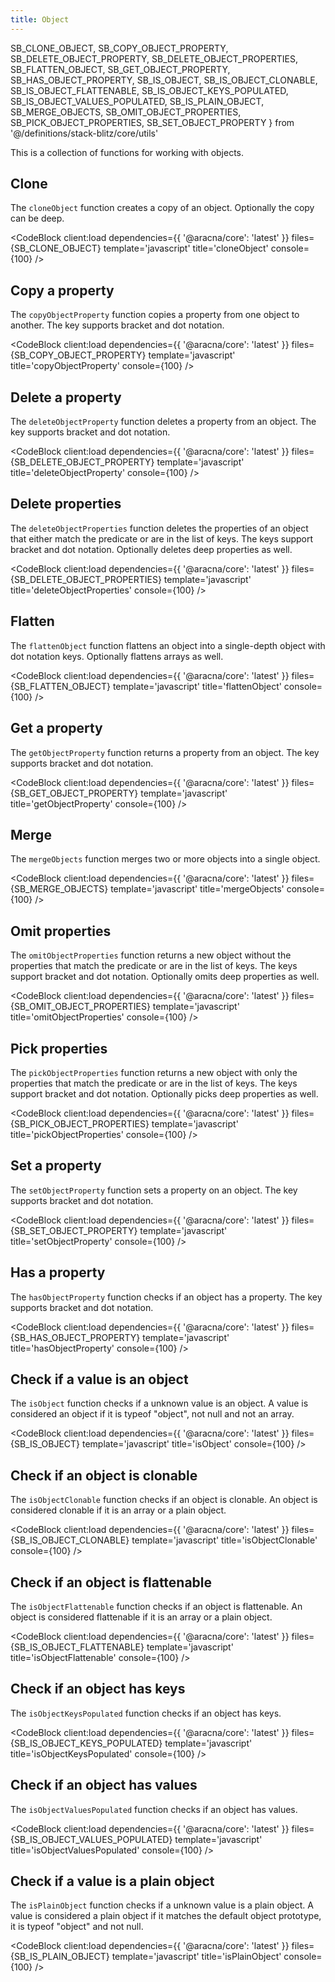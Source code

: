 ```yaml
---
title: Object
---
```


  SB_CLONE_OBJECT,
  SB_COPY_OBJECT_PROPERTY,
  SB_DELETE_OBJECT_PROPERTY,
  SB_DELETE_OBJECT_PROPERTIES,
  SB_FLATTEN_OBJECT,
  SB_GET_OBJECT_PROPERTY,
  SB_HAS_OBJECT_PROPERTY,
  SB_IS_OBJECT,
  SB_IS_OBJECT_CLONABLE,
  SB_IS_OBJECT_FLATTENABLE,
  SB_IS_OBJECT_KEYS_POPULATED,
  SB_IS_OBJECT_VALUES_POPULATED,
  SB_IS_PLAIN_OBJECT,
  SB_MERGE_OBJECTS,
  SB_OMIT_OBJECT_PROPERTIES,
  SB_PICK_OBJECT_PROPERTIES,
  SB_SET_OBJECT_PROPERTY
} from '@/definitions/stack-blitz/core/utils'

This is a collection of functions for working with objects.

## Clone

The `cloneObject` function creates a copy of an object. Optionally the copy can be deep.

<CodeBlock client:load dependencies={{ '@aracna/core': 'latest' }} files={SB_CLONE_OBJECT} template='javascript' title='cloneObject' console={100} />

## Copy a property

The `copyObjectProperty` function copies a property from one object to another. The key supports bracket and dot notation.

<CodeBlock
  client:load
  dependencies={{ '@aracna/core': 'latest' }}
  files={SB_COPY_OBJECT_PROPERTY}
  template='javascript'
  title='copyObjectProperty'
  console={100}
/>

## Delete a property

The `deleteObjectProperty` function deletes a property from an object. The key supports bracket and dot notation.

<CodeBlock
  client:load
  dependencies={{ '@aracna/core': 'latest' }}
  files={SB_DELETE_OBJECT_PROPERTY}
  template='javascript'
  title='deleteObjectProperty'
  console={100}
/>

## Delete properties

The `deleteObjectProperties` function deletes the properties of an object that either match the predicate or are in the list of keys. The keys support bracket and dot notation. Optionally deletes deep properties as well.

<CodeBlock
  client:load
  dependencies={{ '@aracna/core': 'latest' }}
  files={SB_DELETE_OBJECT_PROPERTIES}
  template='javascript'
  title='deleteObjectProperties'
  console={100}
/>

## Flatten

The `flattenObject` function flattens an object into a single-depth object with dot notation keys. Optionally flattens arrays as well.

<CodeBlock client:load dependencies={{ '@aracna/core': 'latest' }} files={SB_FLATTEN_OBJECT} template='javascript' title='flattenObject' console={100} />

## Get a property

The `getObjectProperty` function returns a property from an object. The key supports bracket and dot notation.

<CodeBlock
  client:load
  dependencies={{ '@aracna/core': 'latest' }}
  files={SB_GET_OBJECT_PROPERTY}
  template='javascript'
  title='getObjectProperty'
  console={100}
/>

## Merge

The `mergeObjects` function merges two or more objects into a single object.

<CodeBlock client:load dependencies={{ '@aracna/core': 'latest' }} files={SB_MERGE_OBJECTS} template='javascript' title='mergeObjects' console={100} />

## Omit properties

The `omitObjectProperties` function returns a new object without the properties that match the predicate or are in the list of keys. The keys support bracket and dot notation. Optionally omits deep properties as well.

<CodeBlock
  client:load
  dependencies={{ '@aracna/core': 'latest' }}
  files={SB_OMIT_OBJECT_PROPERTIES}
  template='javascript'
  title='omitObjectProperties'
  console={100}
/>

## Pick properties

The `pickObjectProperties` function returns a new object with only the properties that match the predicate or are in the list of keys. The keys support bracket and dot notation. Optionally picks deep properties as well.

<CodeBlock
  client:load
  dependencies={{ '@aracna/core': 'latest' }}
  files={SB_PICK_OBJECT_PROPERTIES}
  template='javascript'
  title='pickObjectProperties'
  console={100}
/>

## Set a property

The `setObjectProperty` function sets a property on an object. The key supports bracket and dot notation.

<CodeBlock
  client:load
  dependencies={{ '@aracna/core': 'latest' }}
  files={SB_SET_OBJECT_PROPERTY}
  template='javascript'
  title='setObjectProperty'
  console={100}
/>

## Has a property

The `hasObjectProperty` function checks if an object has a property. The key supports bracket and dot notation.

<CodeBlock
  client:load
  dependencies={{ '@aracna/core': 'latest' }}
  files={SB_HAS_OBJECT_PROPERTY}
  template='javascript'
  title='hasObjectProperty'
  console={100}
/>

## Check if a value is an object

The `isObject` function checks if a unknown value is an object. A value is considered an object if it is typeof "object", not null and not an array.

<CodeBlock client:load dependencies={{ '@aracna/core': 'latest' }} files={SB_IS_OBJECT} template='javascript' title='isObject' console={100} />

## Check if an object is clonable

The `isObjectClonable` function checks if an object is clonable. An object is considered clonable if it is an array or a plain object.

<CodeBlock client:load dependencies={{ '@aracna/core': 'latest' }} files={SB_IS_OBJECT_CLONABLE} template='javascript' title='isObjectClonable' console={100} />

## Check if an object is flattenable

The `isObjectFlattenable` function checks if an object is flattenable. An object is considered flattenable if it is an array or a plain object.

<CodeBlock
  client:load
  dependencies={{ '@aracna/core': 'latest' }}
  files={SB_IS_OBJECT_FLATTENABLE}
  template='javascript'
  title='isObjectFlattenable'
  console={100}
/>

## Check if an object has keys

The `isObjectKeysPopulated` function checks if an object has keys.

<CodeBlock
  client:load
  dependencies={{ '@aracna/core': 'latest' }}
  files={SB_IS_OBJECT_KEYS_POPULATED}
  template='javascript'
  title='isObjectKeysPopulated'
  console={100}
/>

## Check if an object has values

The `isObjectValuesPopulated` function checks if an object has values.

<CodeBlock
  client:load
  dependencies={{ '@aracna/core': 'latest' }}
  files={SB_IS_OBJECT_VALUES_POPULATED}
  template='javascript'
  title='isObjectValuesPopulated'
  console={100}
/>

## Check if a value is a plain object

The `isPlainObject` function checks if a unknown value is a plain object. A value is considered a plain object if it matches the default object prototype, it is typeof "object" and not null.

<CodeBlock client:load dependencies={{ '@aracna/core': 'latest' }} files={SB_IS_PLAIN_OBJECT} template='javascript' title='isPlainObject' console={100} />
